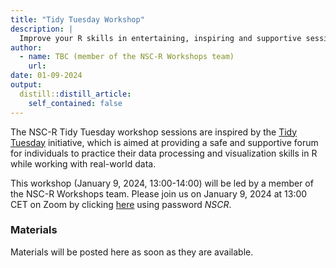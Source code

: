```yaml
---
title: "Tidy Tuesday Workshop"
description: |
  Improve your R skills in entertaining, inspiring and supportive sessions moderated by your own colleagues.
author:
  - name: TBC (member of the NSC-R Workshops team)
    url: 
date: 01-09-2024
output:
  distill::distill_article:
    self_contained: false
---
```


The NSC-R Tidy Tuesday workshop sessions are inspired by the [Tidy Tuesday](https://www.tidytuesday.com/) initiative, which is aimed at providing a safe and supportive forum for individuals to practice their data processing and visualization skills in R while working with real-world data.

This workshop (January 9, 2024, 13:00-14:00) will be led by a member of the NSC-R Workshops team.
Please join us on January 9, 2024 at 13:00 CET on Zoom by clicking [here](https://us02web.zoom.us/j/4539912989)  using password *NSCR*.


### Materials

Materials will be posted here as soon as they are available.
